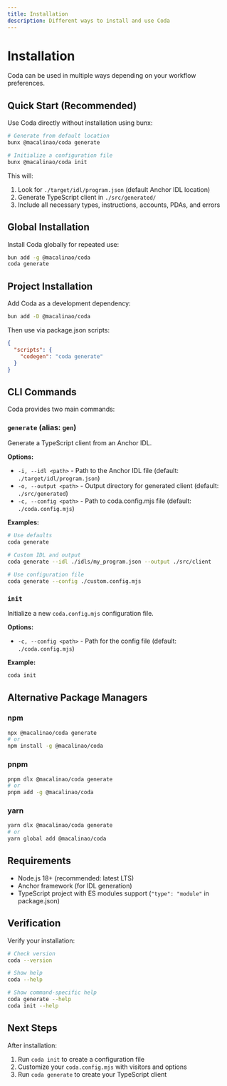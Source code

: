 ```yaml
---
title: Installation
description: Different ways to install and use Coda
---
```


# Installation

Coda can be used in multiple ways depending on your workflow preferences.

## Quick Start (Recommended)

Use Coda directly without installation using bunx:

```bash
# Generate from default location
bunx @macalinao/coda generate

# Initialize a configuration file
bunx @macalinao/coda init
```

This will:
1. Look for `./target/idl/program.json` (default Anchor IDL location)
2. Generate TypeScript client in `./src/generated/`
3. Include all necessary types, instructions, accounts, PDAs, and errors

## Global Installation

Install Coda globally for repeated use:

```bash
bun add -g @macalinao/coda
coda generate
```

## Project Installation

Add Coda as a development dependency:

```bash
bun add -D @macalinao/coda
```

Then use via package.json scripts:

```json
{
  "scripts": {
    "codegen": "coda generate"
  }
}
```

## CLI Commands

Coda provides two main commands:

### `generate` (alias: `gen`)
Generate a TypeScript client from an Anchor IDL.

**Options:**
- `-i, --idl <path>` - Path to the Anchor IDL file (default: `./target/idl/program.json`)
- `-o, --output <path>` - Output directory for generated client (default: `./src/generated`)
- `-c, --config <path>` - Path to coda.config.mjs file (default: `./coda.config.mjs`)

**Examples:**
```bash
# Use defaults
coda generate

# Custom IDL and output
coda generate --idl ./idls/my_program.json --output ./src/client

# Use configuration file
coda generate --config ./custom.config.mjs
```

### `init`
Initialize a new `coda.config.mjs` configuration file.

**Options:**
- `-c, --config <path>` - Path for the config file (default: `./coda.config.mjs`)

**Example:**
```bash
coda init
```

## Alternative Package Managers

### npm
```bash
npx @macalinao/coda generate
# or
npm install -g @macalinao/coda
```

### pnpm
```bash
pnpm dlx @macalinao/coda generate
# or
pnpm add -g @macalinao/coda
```

### yarn
```bash
yarn dlx @macalinao/coda generate
# or
yarn global add @macalinao/coda
```

## Requirements

- Node.js 18+ (recommended: latest LTS)
- Anchor framework (for IDL generation)
- TypeScript project with ES modules support (`"type": "module"` in package.json)

## Verification

Verify your installation:

```bash
# Check version
coda --version

# Show help
coda --help

# Show command-specific help
coda generate --help
coda init --help
```

## Next Steps

After installation:
1. Run `coda init` to create a configuration file
2. Customize your `coda.config.mjs` with visitors and options
3. Run `coda generate` to create your TypeScript client